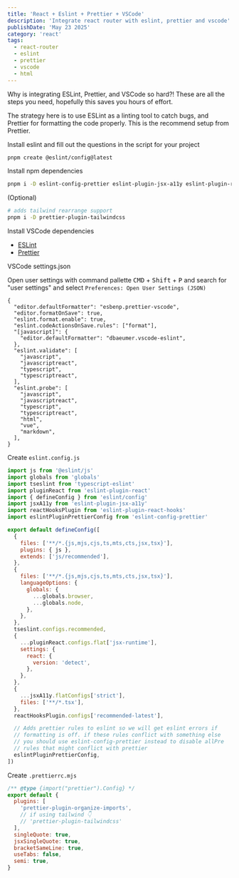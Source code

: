 ```yaml
---
title: 'React + Eslint + Prettier + VSCode'
description: 'Integrate react router with eslint, prettier and vscode'
publishDate: 'May 23 2025'
category: 'react'
tags:
  - react-router
  - eslint
  - prettier
  - vscode
  - html
---
```


Why is integrating ESLint, Prettier, and VSCode so hard?! These are all the steps you need, hopefully this saves you hours of effort.

The strategy here is to use ESLint as a linting tool to catch bugs, and Prettier for formatting the code properly. This is the recommend setup from Prettier.

Install eslint and fill out the questions in the script for your project

```bash
pnpm create @eslint/config@latest
```

Install npm dependencies

```bash
pnpm i -D eslint-config-prettier eslint-plugin-jsx-a11y eslint-plugin-react eslint-plugin-react-hooks prettier typescript-eslint prettier-plugin-organize-imports
```

(Optional)

```bash
# adds tailwind rearrange support
pnpm i -D prettier-plugin-tailwindcss
```

Install VSCode dependencies

- [ESLint](https://marketplace.visualstudio.com/items?itemName=dbaeumer.vscode-eslint)
- [Prettier](https://marketplace.visualstudio.com/items?itemName=esbenp.prettier-vscode)

VSCode settings.json

Open user settings with command pallette <kbd>CMD</kbd> + <kbd>Shift</kbd> + <kbd>P</kbd> and search for "user settings" and select `Preferences: Open User Settings (JSON)`

```jsonc
{
  "editor.defaultFormatter": "esbenp.prettier-vscode",
  "editor.formatOnSave": true,
  "eslint.format.enable": true,
  "eslint.codeActionsOnSave.rules": ["format"],
  "[javascript]": {
    "editor.defaultFormatter": "dbaeumer.vscode-eslint",
  },
  "eslint.validate": [
    "javascript",
    "javascriptreact",
    "typescript",
    "typescriptreact",
  ],
  "eslint.probe": [
    "javascript",
    "javascriptreact",
    "typescript",
    "typescriptreact",
    "html",
    "vue",
    "markdown",
  ],
}
```

Create `eslint.config.js`

```js
import js from '@eslint/js'
import globals from 'globals'
import tseslint from 'typescript-eslint'
import pluginReact from 'eslint-plugin-react'
import { defineConfig } from 'eslint/config'
import jsxA11y from 'eslint-plugin-jsx-a11y'
import reactHooksPlugin from 'eslint-plugin-react-hooks'
import eslintPluginPrettierConfig from 'eslint-config-prettier'

export default defineConfig([
  {
    files: ['**/*.{js,mjs,cjs,ts,mts,cts,jsx,tsx}'],
    plugins: { js },
    extends: ['js/recommended'],
  },
  {
    files: ['**/*.{js,mjs,cjs,ts,mts,cts,jsx,tsx}'],
    languageOptions: {
      globals: {
        ...globals.browser,
        ...globals.node,
      },
    },
  },
  tseslint.configs.recommended,
  {
    ...pluginReact.configs.flat['jsx-runtime'],
    settings: {
      react: {
        version: 'detect',
      },
    },
  },
  {
    ...jsxA11y.flatConfigs['strict'],
    files: ['**/*.tsx'],
  },
  reactHooksPlugin.configs['recommended-latest'],

  // Adds prettier rules to eslint so we will get eslint errors if
  // formatting is off. if these rules conflict with something else
  // you should use eslint-config-prettier instead to disable allPre
  // rules that might conflict with prettier
  eslintPluginPrettierConfig,
])
```

Create `.prettierrc.mjs`

```js
/** @type {import("prettier").Config} */
export default {
  plugins: [
    'prettier-plugin-organize-imports',
    // if using tailwind 👇
    // 'prettier-plugin-tailwindcss'
  ],
  singleQuote: true,
  jsxSingleQuote: true,
  bracketSameLine: true,
  useTabs: false,
  semi: true,
}
```

